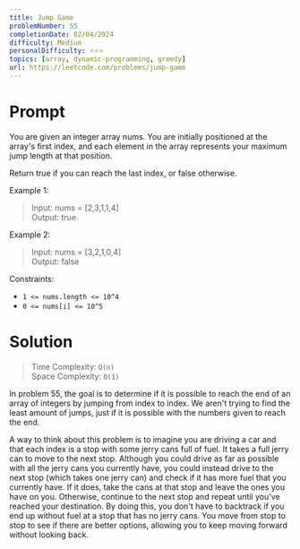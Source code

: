 ```yaml
---
title: Jump Game
problemNumber: 55
completionDate: 02/04/2024
difficulty: Medium
personalDifficulty: ⭐⭐⭐️
topics: [array, dynamic-programming, greedy]
url: https://leetcode.com/problems/jump-game
---
```


# Prompt

You are given an integer array nums. You are initially positioned at the array's
first index, and each element in the array represents your maximum jump length
at that position.

Return true if you can reach the last index, or false otherwise.

Example 1:

> Input: nums = [2,3,1,1,4]\
> Output: true

Example 2:

> Input: nums = [3,2,1,0,4]\
> Output: false

Constraints:

- `1 <= nums.length <= 10^4`
- `0 <= nums[i] <= 10^5`

# Solution

> Time Complexity: `O(n)`\
> Space Complexity: `O(1)`

In problem 55, the goal is to determine if it is possible to reach the end of an
array of integers by jumping from index to index. We aren't trying to find the
least amount of jumps, just if it is possible with the numbers given to reach
the end.

A way to think about this problem is to imagine you are driving a car and that
each index is a stop with some jerry cans full of fuel. It takes a full jerry
can to move to the next stop. Although you could drive as far as possible with
all the jerry cans you currently have, you could instead drive to the next stop
(which takes one jerry can) and check if it has more fuel that you currently
have. If it does, take the cans at that stop and leave the ones you have on you.
Otherwise, continue to the next stop and repeat until you've reached your
destination. By doing this, you don't have to backtrack if you end up without
fuel at a stop that has no jerry cans. You move from stop to stop to see if
there are better options, allowing you to keep moving forward without looking
back.
